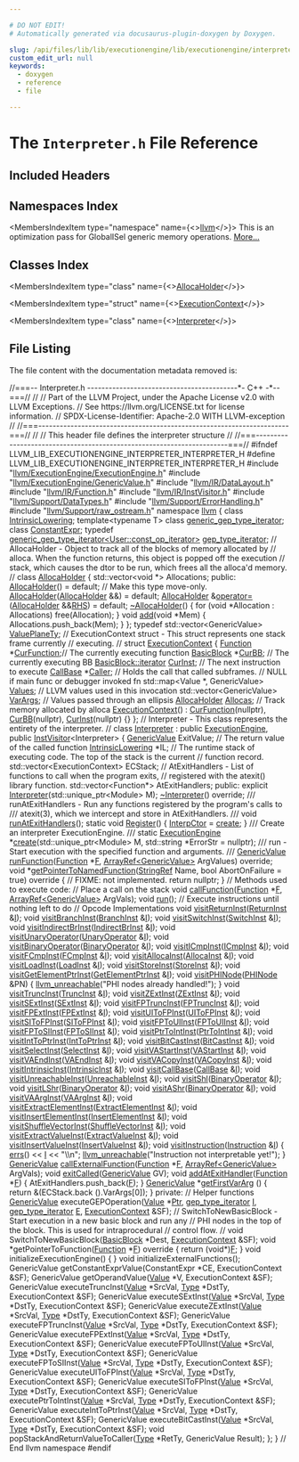 ```yaml
---

# DO NOT EDIT!
# Automatically generated via docusaurus-plugin-doxygen by Doxygen.

slug: /api/files/lib/lib/executionengine/lib/executionengine/interpreter/interpreter-h
custom_edit_url: null
keywords:
  - doxygen
  - reference
  - file

---
```





# The `Interpreter.h` File Reference

<DoxygenPage pluginConfig={pluginConfig}>



## Included Headers

<IncludesList>
<IncludesListItem
  filePath="llvm/ExecutionEngine/ExecutionEngine.h"
  permalink="/docs/api/files/include/include/llvm/include/llvm/executionengine/executionengine-h"
  isLocal="true" />
<IncludesListItem
  filePath="llvm/ExecutionEngine/GenericValue.h"
  permalink="/docs/api/files/include/include/llvm/include/llvm/executionengine/genericvalue-h"
  isLocal="true" />
<IncludesListItem
  filePath="llvm/IR/DataLayout.h"
  permalink="/docs/api/files/include/include/llvm/include/llvm/ir/datalayout-h"
  isLocal="true" />
<IncludesListItem
  filePath="llvm/IR/Function.h"
  permalink="/docs/api/files/include/include/llvm/include/llvm/ir/function-h"
  isLocal="true" />
<IncludesListItem
  filePath="llvm/IR/InstVisitor.h"
  permalink="/docs/api/files/include/include/llvm/include/llvm/ir/instvisitor-h"
  isLocal="true" />
<IncludesListItem
  filePath="llvm/Support/DataTypes.h"
  permalink="/docs/api/files/include/include/llvm/include/llvm/support/datatypes-h"
  isLocal="true" />
<IncludesListItem
  filePath="llvm/Support/ErrorHandling.h"
  permalink="/docs/api/files/include/include/llvm/include/llvm/support/errorhandling-h"
  isLocal="true" />
<IncludesListItem
  filePath="llvm/Support/raw_ostream.h"
  permalink="/docs/api/files/include/include/llvm/include/llvm/support/raw-ostream-h"
  isLocal="true" />
</IncludesList>

## Namespaces Index

<MembersIndex>

<MembersIndexItem
  type="namespace"
  name={<><a href="/docs/api/namespaces/llvm">llvm</a></>}>
This is an optimization pass for GlobalISel generic memory operations. <a href="/docs/api/namespaces/llvm/#details">More...</a>
</MembersIndexItem>

</MembersIndex>

## Classes Index

<MembersIndex>

<MembersIndexItem
  type="class"
  name={<><a href="/docs/api/classes/llvm/allocaholder">AllocaHolder</a></>}>
</MembersIndexItem>

<MembersIndexItem
  type="struct"
  name={<><a href="/docs/api/structs/llvm/executioncontext">ExecutionContext</a></>}>
</MembersIndexItem>

<MembersIndexItem
  type="class"
  name={<><a href="/docs/api/classes/llvm/interpreter">Interpreter</a></>}>
</MembersIndexItem>

</MembersIndex>


## File Listing

The file content with the documentation metadata removed is:

<ProgramListing>

<Link id="l00001" /><CodeLine lineNumber="1"><Highlight kind="comment">//===-- Interpreter.h ------------------------------------------&#42;- C++ -&#42;--===//</Highlight><Highlight kind="normal"></Highlight></CodeLine>
<Link id="l00002" /><CodeLine lineNumber="2"><Highlight kind="normal"></Highlight><Highlight kind="comment">//</Highlight><Highlight kind="normal"></Highlight></CodeLine>
<Link id="l00003" /><CodeLine lineNumber="3"><Highlight kind="normal"></Highlight><Highlight kind="comment">// Part of the LLVM Project, under the Apache License v2.0 with LLVM Exceptions.</Highlight><Highlight kind="normal"></Highlight></CodeLine>
<Link id="l00004" /><CodeLine lineNumber="4"><Highlight kind="normal"></Highlight><Highlight kind="comment">// See https://llvm.org/LICENSE.txt for license information.</Highlight><Highlight kind="normal"></Highlight></CodeLine>
<Link id="l00005" /><CodeLine lineNumber="5"><Highlight kind="normal"></Highlight><Highlight kind="comment">// SPDX-License-Identifier: Apache-2.0 WITH LLVM-exception</Highlight><Highlight kind="normal"></Highlight></CodeLine>
<Link id="l00006" /><CodeLine lineNumber="6"><Highlight kind="normal"></Highlight><Highlight kind="comment">//</Highlight><Highlight kind="normal"></Highlight></CodeLine>
<Link id="l00007" /><CodeLine lineNumber="7"><Highlight kind="normal"></Highlight><Highlight kind="comment">//===----------------------------------------------------------------------===//</Highlight><Highlight kind="normal"></Highlight></CodeLine>
<Link id="l00008" /><CodeLine lineNumber="8"><Highlight kind="normal"></Highlight><Highlight kind="comment">//</Highlight><Highlight kind="normal"></Highlight></CodeLine>
<Link id="l00009" /><CodeLine lineNumber="9"><Highlight kind="normal"></Highlight><Highlight kind="comment">// This header file defines the interpreter structure</Highlight><Highlight kind="normal"></Highlight></CodeLine>
<Link id="l00010" /><CodeLine lineNumber="10"><Highlight kind="normal"></Highlight><Highlight kind="comment">//</Highlight><Highlight kind="normal"></Highlight></CodeLine>
<Link id="l00011" /><CodeLine lineNumber="11"><Highlight kind="normal"></Highlight><Highlight kind="comment">//===----------------------------------------------------------------------===//</Highlight><Highlight kind="normal"></Highlight></CodeLine>
<Link id="l00012" /><CodeLine lineNumber="12"><Highlight kind="normal"></Highlight></CodeLine>
<Link id="l00013" /><CodeLine lineNumber="13"><Highlight kind="normal"></Highlight><Highlight kind="preprocessor">#ifndef LLVM&#95;LIB&#95;EXECUTIONENGINE&#95;INTERPRETER&#95;INTERPRETER&#95;H</Highlight><Highlight kind="normal"></Highlight></CodeLine>
<Link id="l00014" /><CodeLine lineNumber="14"><Highlight kind="normal"></Highlight><Highlight kind="preprocessor">#define LLVM&#95;LIB&#95;EXECUTIONENGINE&#95;INTERPRETER&#95;INTERPRETER&#95;H</Highlight><Highlight kind="normal"></Highlight></CodeLine>
<Link id="l00015" /><CodeLine lineNumber="15"><Highlight kind="normal"></Highlight></CodeLine>
<Link id="l00016" /><CodeLine lineNumber="16"><Highlight kind="normal"></Highlight><Highlight kind="preprocessor">#include &quot;<a href="/docs/api/files/include/include/llvm/include/llvm/executionengine/executionengine-h">llvm/ExecutionEngine/ExecutionEngine.h</a>&quot;</Highlight><Highlight kind="normal"></Highlight></CodeLine>
<Link id="l00017" /><CodeLine lineNumber="17"><Highlight kind="normal"></Highlight><Highlight kind="preprocessor">#include &quot;<a href="/docs/api/files/include/include/llvm/include/llvm/executionengine/genericvalue-h">llvm/ExecutionEngine/GenericValue.h</a>&quot;</Highlight><Highlight kind="normal"></Highlight></CodeLine>
<Link id="l00018" /><CodeLine lineNumber="18"><Highlight kind="normal"></Highlight><Highlight kind="preprocessor">#include &quot;<a href="/docs/api/files/include/include/llvm/include/llvm/ir/datalayout-h">llvm/IR/DataLayout.h</a>&quot;</Highlight><Highlight kind="normal"></Highlight></CodeLine>
<Link id="l00019" /><CodeLine lineNumber="19"><Highlight kind="normal"></Highlight><Highlight kind="preprocessor">#include &quot;<a href="/docs/api/files/include/include/llvm/include/llvm/ir/function-h">llvm/IR/Function.h</a>&quot;</Highlight><Highlight kind="normal"></Highlight></CodeLine>
<Link id="l00020" /><CodeLine lineNumber="20"><Highlight kind="normal"></Highlight><Highlight kind="preprocessor">#include &quot;<a href="/docs/api/files/include/include/llvm/include/llvm/ir/instvisitor-h">llvm/IR/InstVisitor.h</a>&quot;</Highlight><Highlight kind="normal"></Highlight></CodeLine>
<Link id="l00021" /><CodeLine lineNumber="21"><Highlight kind="normal"></Highlight><Highlight kind="preprocessor">#include &quot;<a href="/docs/api/files/include/include/llvm/include/llvm/support/datatypes-h">llvm/Support/DataTypes.h</a>&quot;</Highlight><Highlight kind="normal"></Highlight></CodeLine>
<Link id="l00022" /><CodeLine lineNumber="22"><Highlight kind="normal"></Highlight><Highlight kind="preprocessor">#include &quot;<a href="/docs/api/files/include/include/llvm/include/llvm/support/errorhandling-h">llvm/Support/ErrorHandling.h</a>&quot;</Highlight><Highlight kind="normal"></Highlight></CodeLine>
<Link id="l00023" /><CodeLine lineNumber="23"><Highlight kind="normal"></Highlight><Highlight kind="preprocessor">#include &quot;<a href="/docs/api/files/include/include/llvm/include/llvm/support/raw-ostream-h">llvm/Support/raw&#95;ostream.h</a>&quot;</Highlight><Highlight kind="normal"></Highlight></CodeLine>
<Link id="l00024" /><CodeLine lineNumber="24"><Highlight kind="normal"></Highlight><Highlight kind="keyword">namespace </Highlight><Highlight kind="normal"><a href="/docs/api/namespaces/llvm">llvm</a> &#123;</Highlight></CodeLine>
<Link id="l00025" /><CodeLine lineNumber="25"><Highlight kind="normal"></Highlight></CodeLine>
<Link id="l00026" /><CodeLine lineNumber="26"><Highlight kind="normal"></Highlight><Highlight kind="keyword">class </Highlight><Highlight kind="normal"><a href="/docs/api/classes/llvm/intrinsiclowering">IntrinsicLowering</a>;</Highlight></CodeLine>
<Link id="l00027" /><CodeLine lineNumber="27"><Highlight kind="normal"></Highlight><Highlight kind="keyword">template</Highlight><Highlight kind="normal">&lt;</Highlight><Highlight kind="keyword">typename</Highlight><Highlight kind="normal"> T&gt; </Highlight><Highlight kind="keyword">class </Highlight><Highlight kind="normal"><a href="/docs/api/classes/llvm/generic-gep-type-iterator">generic&#95;gep&#95;type&#95;iterator</a>;</Highlight></CodeLine>
<Link id="l00028" /><CodeLine lineNumber="28"><Highlight kind="normal"></Highlight><Highlight kind="keyword">class </Highlight><Highlight kind="normal"><a href="/docs/api/classes/llvm/constantexpr">ConstantExpr</a>;</Highlight></CodeLine>
<Link id="l00029" /><CodeLine lineNumber="29"><Highlight kind="normal"></Highlight><Highlight kind="keyword">typedef</Highlight><Highlight kind="normal"> <a href="/docs/api/classes/llvm/generic-gep-type-iterator">generic&#95;gep&#95;type&#95;iterator&lt;User::const&#95;op&#95;iterator&gt;</a> <a href="/docs/api/namespaces/llvm/#a81c0916829c13ba5279ca0e5480aef0c">gep&#95;type&#95;iterator</a>;</Highlight></CodeLine>
<Link id="l00030" /><CodeLine lineNumber="30"><Highlight kind="normal"></Highlight></CodeLine>
<Link id="l00031" /><CodeLine lineNumber="31"><Highlight kind="normal"></Highlight></CodeLine>
<Link id="l00032" /><CodeLine lineNumber="32"><Highlight kind="normal"></Highlight><Highlight kind="comment">// AllocaHolder - Object to track all of the blocks of memory allocated by</Highlight><Highlight kind="normal"></Highlight></CodeLine>
<Link id="l00033" /><CodeLine lineNumber="33"><Highlight kind="normal"></Highlight><Highlight kind="comment">// alloca.  When the function returns, this object is popped off the execution</Highlight><Highlight kind="normal"></Highlight></CodeLine>
<Link id="l00034" /><CodeLine lineNumber="34"><Highlight kind="normal"></Highlight><Highlight kind="comment">// stack, which causes the dtor to be run, which frees all the alloca&#39;d memory.</Highlight><Highlight kind="normal"></Highlight></CodeLine>
<Link id="l00035" /><CodeLine lineNumber="35"><Highlight kind="normal"></Highlight><Highlight kind="comment">//</Highlight><Highlight kind="normal"></Highlight></CodeLine>
<Link id="l00036" /><CodeLine lineNumber="36" lineLink="/docs/api/classes/llvm/allocaholder"><Highlight kind="normal"></Highlight><Highlight kind="keyword">class </Highlight><Highlight kind="normal"><a href="/docs/api/classes/llvm/allocaholder/#a20fb552322e19aa0d00995b70beb0391">AllocaHolder</a> &#123;</Highlight></CodeLine>
<Link id="l00037" /><CodeLine lineNumber="37"><Highlight kind="normal">  std::vector&lt;void &#42;&gt; Allocations;</Highlight></CodeLine>
<Link id="l00038" /><CodeLine lineNumber="38"><Highlight kind="normal"></Highlight></CodeLine>
<Link id="l00039" /><CodeLine lineNumber="39"><Highlight kind="normal"></Highlight><Highlight kind="keyword">public</Highlight><Highlight kind="normal">:</Highlight></CodeLine>
<Link id="l00040" /><CodeLine lineNumber="40" lineLink="/docs/api/classes/llvm/allocaholder/#a20fb552322e19aa0d00995b70beb0391"><Highlight kind="normal">  <a href="/docs/api/classes/llvm/allocaholder/#a20fb552322e19aa0d00995b70beb0391">AllocaHolder</a>() = </Highlight><Highlight kind="keywordflow">default</Highlight><Highlight kind="normal">;</Highlight></CodeLine>
<Link id="l00041" /><CodeLine lineNumber="41"><Highlight kind="normal"></Highlight></CodeLine>
<Link id="l00042" /><CodeLine lineNumber="42"><Highlight kind="normal">  </Highlight><Highlight kind="comment">// Make this type move-only.</Highlight><Highlight kind="normal"></Highlight></CodeLine>
<Link id="l00043" /><CodeLine lineNumber="43" lineLink="/docs/api/classes/llvm/allocaholder/#aa1cf9274504275267fd5795c7310d879"><Highlight kind="normal">  <a href="/docs/api/classes/llvm/allocaholder/#aa1cf9274504275267fd5795c7310d879">AllocaHolder</a>(<a href="/docs/api/classes/llvm/allocaholder/#a20fb552322e19aa0d00995b70beb0391">AllocaHolder</a> &amp;&amp;) = </Highlight><Highlight kind="keywordflow">default</Highlight><Highlight kind="normal">;</Highlight></CodeLine>
<Link id="l00044" /><CodeLine lineNumber="44" lineLink="/docs/api/classes/llvm/allocaholder/#a473fcdb3bd08493c0fb7f90983b4ce1f"><Highlight kind="normal">  <a href="/docs/api/classes/llvm/allocaholder/#a20fb552322e19aa0d00995b70beb0391">AllocaHolder</a> &amp;<a href="/docs/api/classes/llvm/allocaholder/#a473fcdb3bd08493c0fb7f90983b4ce1f">operator=</a>(<a href="/docs/api/classes/llvm/allocaholder/#a20fb552322e19aa0d00995b70beb0391">AllocaHolder</a> &amp;&amp;<a href="/docs/api/files/lib/lib/target/lib/target/x86/x86partialreduction-cpp/#a87b8bfbbe9d8f7146d7f20a5fb42efd0">RHS</a>) = </Highlight><Highlight kind="keywordflow">default</Highlight><Highlight kind="normal">;</Highlight></CodeLine>
<Link id="l00045" /><CodeLine lineNumber="45"><Highlight kind="normal"></Highlight></CodeLine>
<Link id="l00046" /><CodeLine lineNumber="46" lineLink="/docs/api/classes/llvm/allocaholder/#a0f88008407c75649c7981baddc25eff3"><Highlight kind="normal">  <a href="/docs/api/classes/llvm/allocaholder/#a0f88008407c75649c7981baddc25eff3">~AllocaHolder</a>() &#123;</Highlight></CodeLine>
<Link id="l00047" /><CodeLine lineNumber="47"><Highlight kind="normal">    </Highlight><Highlight kind="keywordflow">for</Highlight><Highlight kind="normal"> (</Highlight><Highlight kind="keywordtype">void</Highlight><Highlight kind="normal"> &#42;Allocation : Allocations)</Highlight></CodeLine>
<Link id="l00048" /><CodeLine lineNumber="48"><Highlight kind="normal">      free(Allocation);</Highlight></CodeLine>
<Link id="l00049" /><CodeLine lineNumber="49"><Highlight kind="normal">  &#125;</Highlight></CodeLine>
<Link id="l00050" /><CodeLine lineNumber="50"><Highlight kind="normal"></Highlight></CodeLine>
<Link id="l00051" /><CodeLine lineNumber="51" lineLink="/docs/api/classes/llvm/allocaholder/#a5a72afc11392b6675bd08d0e87a734e4"><Highlight kind="normal">  </Highlight><Highlight kind="keywordtype">void</Highlight><Highlight kind="normal"> <a href="/docs/api/classes/llvm/allocaholder/#a5a72afc11392b6675bd08d0e87a734e4">add</a>(</Highlight><Highlight kind="keywordtype">void</Highlight><Highlight kind="normal"> &#42;Mem) &#123; Allocations.push&#95;back(Mem); &#125;</Highlight></CodeLine>
<Link id="l00052" /><CodeLine lineNumber="52"><Highlight kind="normal">&#125;;</Highlight></CodeLine>
<Link id="l00053" /><CodeLine lineNumber="53"><Highlight kind="normal"></Highlight></CodeLine>
<Link id="l00054" /><CodeLine lineNumber="54" lineLink="/docs/api/namespaces/llvm/#a2225ae4fccc431555bd416e8b3567546"><Highlight kind="normal"></Highlight><Highlight kind="keyword">typedef</Highlight><Highlight kind="normal"> std::vector&lt;GenericValue&gt; <a href="/docs/api/namespaces/llvm/#a2225ae4fccc431555bd416e8b3567546">ValuePlaneTy</a>;</Highlight></CodeLine>
<Link id="l00055" /><CodeLine lineNumber="55"><Highlight kind="normal"></Highlight></CodeLine>
<Link id="l00056" /><CodeLine lineNumber="56"><Highlight kind="normal"></Highlight><Highlight kind="comment">// ExecutionContext struct - This struct represents one stack frame currently</Highlight><Highlight kind="normal"></Highlight></CodeLine>
<Link id="l00057" /><CodeLine lineNumber="57"><Highlight kind="normal"></Highlight><Highlight kind="comment">// executing.</Highlight><Highlight kind="normal"></Highlight></CodeLine>
<Link id="l00058" /><CodeLine lineNumber="58"><Highlight kind="normal"></Highlight><Highlight kind="comment">//</Highlight><Highlight kind="normal"></Highlight></CodeLine>
<Link id="l00059" /><CodeLine lineNumber="59" lineLink="/docs/api/structs/llvm/executioncontext"><Highlight kind="normal"></Highlight><Highlight kind="keyword">struct </Highlight><Highlight kind="normal"><a href="/docs/api/structs/llvm/executioncontext/#a4c4a10d2953279eee5e55f70d4e950f3">ExecutionContext</a> &#123;</Highlight></CodeLine>
<Link id="l00060" /><CodeLine lineNumber="60" lineLink="/docs/api/structs/llvm/executioncontext/#ab239c684fe957cb5de9b212866b4a5e1"><Highlight kind="normal">  <a href="/docs/api/classes/llvm/function">Function</a>             &#42;<a href="/docs/api/structs/llvm/executioncontext/#ab239c684fe957cb5de9b212866b4a5e1">CurFunction</a>;</Highlight><Highlight kind="comment">// The currently executing function</Highlight><Highlight kind="normal"></Highlight></CodeLine>
<Link id="l00061" /><CodeLine lineNumber="61" lineLink="/docs/api/structs/llvm/executioncontext/#ad73bc5948f16852e64c40cd342e5f889"><Highlight kind="normal">  <a href="/docs/api/classes/llvm/basicblock">BasicBlock</a>           &#42;<a href="/docs/api/structs/llvm/executioncontext/#ad73bc5948f16852e64c40cd342e5f889">CurBB</a>;      </Highlight><Highlight kind="comment">// The currently executing BB</Highlight><Highlight kind="normal"></Highlight></CodeLine>
<Link id="l00062" /><CodeLine lineNumber="62" lineLink="/docs/api/structs/llvm/executioncontext/#a82698df4906274f624ea4c6d161e8ad0"><Highlight kind="normal">  <a href="/docs/api/classes/llvm/basicblock/#a98c0a84a5dfa8bce341c829709f171e5">BasicBlock::iterator</a>  <a href="/docs/api/structs/llvm/executioncontext/#a82698df4906274f624ea4c6d161e8ad0">CurInst</a>;    </Highlight><Highlight kind="comment">// The next instruction to execute</Highlight><Highlight kind="normal"></Highlight></CodeLine>
<Link id="l00063" /><CodeLine lineNumber="63" lineLink="/docs/api/structs/llvm/executioncontext/#a2f68bec9366af2e5141fd30521213e01"><Highlight kind="normal">  <a href="/docs/api/classes/llvm/callbase">CallBase</a>             &#42;<a href="/docs/api/structs/llvm/executioncontext/#a2f68bec9366af2e5141fd30521213e01">Caller</a>;     </Highlight><Highlight kind="comment">// Holds the call that called subframes.</Highlight><Highlight kind="normal"></Highlight></CodeLine>
<Link id="l00064" /><CodeLine lineNumber="64"><Highlight kind="normal">                                    </Highlight><Highlight kind="comment">// NULL if main func or debugger invoked fn</Highlight><Highlight kind="normal"></Highlight></CodeLine>
<Link id="l00065" /><CodeLine lineNumber="65" lineLink="/docs/api/structs/llvm/executioncontext/#a9411db0e07c27e8c6107b7efe24cafba"><Highlight kind="normal">  std::map&lt;Value &#42;, GenericValue&gt; <a href="/docs/api/structs/llvm/executioncontext/#a9411db0e07c27e8c6107b7efe24cafba">Values</a>; </Highlight><Highlight kind="comment">// LLVM values used in this invocation</Highlight><Highlight kind="normal"></Highlight></CodeLine>
<Link id="l00066" /><CodeLine lineNumber="66" lineLink="/docs/api/structs/llvm/executioncontext/#a94db05d568d855979a89805b91b1ebb5"><Highlight kind="normal">  std::vector&lt;GenericValue&gt;  <a href="/docs/api/structs/llvm/executioncontext/#a94db05d568d855979a89805b91b1ebb5">VarArgs</a>; </Highlight><Highlight kind="comment">// Values passed through an ellipsis</Highlight><Highlight kind="normal"></Highlight></CodeLine>
<Link id="l00067" /><CodeLine lineNumber="67" lineLink="/docs/api/structs/llvm/executioncontext/#a52742f05d00eb2b17e0a36bfe1557e64"><Highlight kind="normal">  <a href="/docs/api/classes/llvm/allocaholder">AllocaHolder</a> <a href="/docs/api/structs/llvm/executioncontext/#a52742f05d00eb2b17e0a36bfe1557e64">Allocas</a>;            </Highlight><Highlight kind="comment">// Track memory allocated by alloca</Highlight><Highlight kind="normal"></Highlight></CodeLine>
<Link id="l00068" /><CodeLine lineNumber="68"><Highlight kind="normal"></Highlight></CodeLine>
<Link id="l00069" /><CodeLine lineNumber="69" lineLink="/docs/api/structs/llvm/executioncontext/#a4c4a10d2953279eee5e55f70d4e950f3"><Highlight kind="normal">  <a href="/docs/api/structs/llvm/executioncontext/#a4c4a10d2953279eee5e55f70d4e950f3">ExecutionContext</a>() : <a href="/docs/api/structs/llvm/executioncontext/#ab239c684fe957cb5de9b212866b4a5e1">CurFunction</a>(nullptr), <a href="/docs/api/structs/llvm/executioncontext/#ad73bc5948f16852e64c40cd342e5f889">CurBB</a>(nullptr), <a href="/docs/api/structs/llvm/executioncontext/#a82698df4906274f624ea4c6d161e8ad0">CurInst</a>(nullptr) &#123;&#125;</Highlight></CodeLine>
<Link id="l00070" /><CodeLine lineNumber="70"><Highlight kind="normal">&#125;;</Highlight></CodeLine>
<Link id="l00071" /><CodeLine lineNumber="71"><Highlight kind="normal"></Highlight></CodeLine>
<Link id="l00072" /><CodeLine lineNumber="72"><Highlight kind="normal"></Highlight><Highlight kind="comment">// Interpreter - This class represents the entirety of the interpreter.</Highlight><Highlight kind="normal"></Highlight></CodeLine>
<Link id="l00073" /><CodeLine lineNumber="73"><Highlight kind="normal"></Highlight><Highlight kind="comment">//</Highlight><Highlight kind="normal"></Highlight></CodeLine>
<Link id="l00074" /><CodeLine lineNumber="74" lineLink="/docs/api/classes/llvm/interpreter"><Highlight kind="normal"></Highlight><Highlight kind="keyword">class </Highlight><Highlight kind="normal"><a href="/docs/api/classes/llvm/interpreter/#a742cab06ece0dfaa5fb512243e616bcc">Interpreter</a> : </Highlight><Highlight kind="keyword">public</Highlight><Highlight kind="normal"> <a href="/docs/api/classes/llvm/executionengine/#a92eef8691cfbe4446ee15d34258c3185">ExecutionEngine</a>, </Highlight><Highlight kind="keyword">public</Highlight><Highlight kind="normal"> <a href="/docs/api/classes/llvm/instvisitor">InstVisitor</a>&lt;Interpreter&gt; &#123;</Highlight></CodeLine>
<Link id="l00075" /><CodeLine lineNumber="75"><Highlight kind="normal">  <a href="/docs/api/structs/llvm/genericvalue">GenericValue</a> ExitValue;          </Highlight><Highlight kind="comment">// The return value of the called function</Highlight><Highlight kind="normal"></Highlight></CodeLine>
<Link id="l00076" /><CodeLine lineNumber="76"><Highlight kind="normal">  <a href="/docs/api/classes/llvm/intrinsiclowering">IntrinsicLowering</a> &#42;IL;</Highlight></CodeLine>
<Link id="l00077" /><CodeLine lineNumber="77"><Highlight kind="normal"></Highlight></CodeLine>
<Link id="l00078" /><CodeLine lineNumber="78"><Highlight kind="normal">  </Highlight><Highlight kind="comment">// The runtime stack of executing code.  The top of the stack is the current</Highlight><Highlight kind="normal"></Highlight></CodeLine>
<Link id="l00079" /><CodeLine lineNumber="79"><Highlight kind="normal">  </Highlight><Highlight kind="comment">// function record.</Highlight><Highlight kind="normal"></Highlight></CodeLine>
<Link id="l00080" /><CodeLine lineNumber="80"><Highlight kind="normal">  std::vector&lt;ExecutionContext&gt; ECStack;</Highlight></CodeLine>
<Link id="l00081" /><CodeLine lineNumber="81"><Highlight kind="normal"></Highlight></CodeLine>
<Link id="l00082" /><CodeLine lineNumber="82"><Highlight kind="normal">  </Highlight><Highlight kind="comment">// AtExitHandlers - List of functions to call when the program exits,</Highlight><Highlight kind="normal"></Highlight></CodeLine>
<Link id="l00083" /><CodeLine lineNumber="83"><Highlight kind="normal">  </Highlight><Highlight kind="comment">// registered with the atexit() library function.</Highlight><Highlight kind="normal"></Highlight></CodeLine>
<Link id="l00084" /><CodeLine lineNumber="84"><Highlight kind="normal">  std::vector&lt;Function&#42;&gt; AtExitHandlers;</Highlight></CodeLine>
<Link id="l00085" /><CodeLine lineNumber="85"><Highlight kind="normal"></Highlight></CodeLine>
<Link id="l00086" /><CodeLine lineNumber="86"><Highlight kind="normal"></Highlight><Highlight kind="keyword">public</Highlight><Highlight kind="normal">:</Highlight></CodeLine>
<Link id="l00087" /><CodeLine lineNumber="87"><Highlight kind="normal">  </Highlight><Highlight kind="keyword">explicit</Highlight><Highlight kind="normal"> <a href="/docs/api/classes/llvm/interpreter/#a742cab06ece0dfaa5fb512243e616bcc">Interpreter</a>(std::unique&#95;ptr&lt;Module&gt; M);</Highlight></CodeLine>
<Link id="l00088" /><CodeLine lineNumber="88"><Highlight kind="normal">  <a href="/docs/api/classes/llvm/interpreter/#a176fa92633c4d8b9a610471772448583">~Interpreter</a>() </Highlight><Highlight kind="keyword">override</Highlight><Highlight kind="normal">;</Highlight></CodeLine>
<Link id="l00089" /><CodeLine lineNumber="89"><Highlight kind="normal"></Highlight><Highlight kind="comment"></Highlight></CodeLine>
<Link id="l00090" /><CodeLine lineNumber="90"><Highlight kind="comment">  /// runAtExitHandlers - Run any functions registered by the program&#39;s calls to</Highlight></CodeLine>
<Link id="l00091" /><CodeLine lineNumber="91"><Highlight kind="comment">  /// atexit(3), which we intercept and store in AtExitHandlers.</Highlight></CodeLine>
<Link id="l00092" /><CodeLine lineNumber="92"><Highlight kind="comment">  ///</Highlight><Highlight kind="normal"></Highlight></CodeLine>
<Link id="l00093" /><CodeLine lineNumber="93"><Highlight kind="normal">  </Highlight><Highlight kind="keywordtype">void</Highlight><Highlight kind="normal"> <a href="/docs/api/classes/llvm/interpreter/#a508808d7cffb7f4416ddfdc8eb76dd36">runAtExitHandlers</a>();</Highlight></CodeLine>
<Link id="l00094" /><CodeLine lineNumber="94"><Highlight kind="normal"></Highlight></CodeLine>
<Link id="l00095" /><CodeLine lineNumber="95" lineLink="/docs/api/classes/llvm/interpreter/#a152334c0d8a032d91d4c90b5197cb902"><Highlight kind="normal">  </Highlight><Highlight kind="keyword">static</Highlight><Highlight kind="normal"> </Highlight><Highlight kind="keywordtype">void</Highlight><Highlight kind="normal"> <a href="/docs/api/classes/llvm/interpreter/#a152334c0d8a032d91d4c90b5197cb902">Register</a>() &#123;</Highlight></CodeLine>
<Link id="l00096" /><CodeLine lineNumber="96"><Highlight kind="normal">    <a href="/docs/api/classes/llvm/executionengine/#a6947cede6cdd00042e82b3597606a515">InterpCtor</a> = <a href="/docs/api/classes/llvm/interpreter/#aec4c8f10c02e58107d0372b5de57b819">create</a>;</Highlight></CodeLine>
<Link id="l00097" /><CodeLine lineNumber="97"><Highlight kind="normal">  &#125;</Highlight></CodeLine>
<Link id="l00098" /><CodeLine lineNumber="98"><Highlight kind="normal"></Highlight><Highlight kind="comment"></Highlight></CodeLine>
<Link id="l00099" /><CodeLine lineNumber="99"><Highlight kind="comment">  /// Create an interpreter ExecutionEngine.</Highlight></CodeLine>
<Link id="l00100" /><CodeLine lineNumber="100"><Highlight kind="comment">  ///</Highlight><Highlight kind="normal"></Highlight></CodeLine>
<Link id="l00101" /><CodeLine lineNumber="101"><Highlight kind="normal">  </Highlight><Highlight kind="keyword">static</Highlight><Highlight kind="normal"> <a href="/docs/api/classes/llvm/executionengine">ExecutionEngine</a> &#42;<a href="/docs/api/classes/llvm/interpreter/#aec4c8f10c02e58107d0372b5de57b819">create</a>(std::unique&#95;ptr&lt;Module&gt; M,</Highlight></CodeLine>
<Link id="l00102" /><CodeLine lineNumber="102"><Highlight kind="normal">                                 std::string &#42;ErrorStr = </Highlight><Highlight kind="keyword">nullptr</Highlight><Highlight kind="normal">);</Highlight></CodeLine>
<Link id="l00103" /><CodeLine lineNumber="103"><Highlight kind="normal"></Highlight><Highlight kind="comment"></Highlight></CodeLine>
<Link id="l00104" /><CodeLine lineNumber="104"><Highlight kind="comment">  /// run - Start execution with the specified function and arguments.</Highlight></CodeLine>
<Link id="l00105" /><CodeLine lineNumber="105"><Highlight kind="comment">  ///</Highlight><Highlight kind="normal"></Highlight></CodeLine>
<Link id="l00106" /><CodeLine lineNumber="106"><Highlight kind="normal">  <a href="/docs/api/structs/llvm/genericvalue">GenericValue</a> <a href="/docs/api/classes/llvm/interpreter/#a92bee9b9d1c7a9396f6d32bae5f7a563">runFunction</a>(<a href="/docs/api/classes/llvm/function">Function</a> &#42;<a href="/docs/api/files/lib/lib/support/md5-cpp/#a96d73bbd7af15cb1fc38c3f4a3bd82e9">F</a>,</Highlight></CodeLine>
<Link id="l00107" /><CodeLine lineNumber="107"><Highlight kind="normal">                           <a href="/docs/api/classes/llvm/arrayref">ArrayRef&lt;GenericValue&gt;</a> ArgValues) </Highlight><Highlight kind="keyword">override</Highlight><Highlight kind="normal">;</Highlight></CodeLine>
<Link id="l00108" /><CodeLine lineNumber="108"><Highlight kind="normal"></Highlight></CodeLine>
<Link id="l00109" /><CodeLine lineNumber="109" lineLink="/docs/api/classes/llvm/interpreter/#a597b2f195f12edb6302f7c34fdeca405"><Highlight kind="normal">  </Highlight><Highlight kind="keywordtype">void</Highlight><Highlight kind="normal"> &#42;<a href="/docs/api/classes/llvm/interpreter/#a597b2f195f12edb6302f7c34fdeca405">getPointerToNamedFunction</a>(<a href="/docs/api/classes/llvm/stringref">StringRef</a> Name,</Highlight></CodeLine>
<Link id="l00110" /><CodeLine lineNumber="110"><Highlight kind="normal">                                  </Highlight><Highlight kind="keywordtype">bool</Highlight><Highlight kind="normal"> AbortOnFailure = </Highlight><Highlight kind="keyword">true</Highlight><Highlight kind="normal">)</Highlight><Highlight kind="keyword"> override </Highlight><Highlight kind="normal">&#123;</Highlight></CodeLine>
<Link id="l00111" /><CodeLine lineNumber="111"><Highlight kind="normal">    </Highlight><Highlight kind="comment">// FIXME: not implemented.</Highlight><Highlight kind="normal"></Highlight></CodeLine>
<Link id="l00112" /><CodeLine lineNumber="112"><Highlight kind="normal">    </Highlight><Highlight kind="keywordflow">return</Highlight><Highlight kind="normal"> </Highlight><Highlight kind="keyword">nullptr</Highlight><Highlight kind="normal">;</Highlight></CodeLine>
<Link id="l00113" /><CodeLine lineNumber="113"><Highlight kind="normal">  &#125;</Highlight></CodeLine>
<Link id="l00114" /><CodeLine lineNumber="114"><Highlight kind="normal"></Highlight></CodeLine>
<Link id="l00115" /><CodeLine lineNumber="115"><Highlight kind="normal">  </Highlight><Highlight kind="comment">// Methods used to execute code:</Highlight><Highlight kind="normal"></Highlight></CodeLine>
<Link id="l00116" /><CodeLine lineNumber="116"><Highlight kind="normal">  </Highlight><Highlight kind="comment">// Place a call on the stack</Highlight><Highlight kind="normal"></Highlight></CodeLine>
<Link id="l00117" /><CodeLine lineNumber="117"><Highlight kind="normal">  </Highlight><Highlight kind="keywordtype">void</Highlight><Highlight kind="normal"> <a href="/docs/api/classes/llvm/interpreter/#a7e36a63781989accf846f2e78f510d33">callFunction</a>(<a href="/docs/api/classes/llvm/function">Function</a> &#42;<a href="/docs/api/files/lib/lib/support/md5-cpp/#a96d73bbd7af15cb1fc38c3f4a3bd82e9">F</a>, <a href="/docs/api/classes/llvm/arrayref">ArrayRef&lt;GenericValue&gt;</a> ArgVals);</Highlight></CodeLine>
<Link id="l00118" /><CodeLine lineNumber="118"><Highlight kind="normal">  </Highlight><Highlight kind="keywordtype">void</Highlight><Highlight kind="normal"> <a href="/docs/api/classes/llvm/interpreter/#a4b9367cdd0a810a103f13bb649cf697f">run</a>();                </Highlight><Highlight kind="comment">// Execute instructions until nothing left to do</Highlight><Highlight kind="normal"></Highlight></CodeLine>
<Link id="l00119" /><CodeLine lineNumber="119"><Highlight kind="normal"></Highlight></CodeLine>
<Link id="l00120" /><CodeLine lineNumber="120"><Highlight kind="normal">  </Highlight><Highlight kind="comment">// Opcode Implementations</Highlight><Highlight kind="normal"></Highlight></CodeLine>
<Link id="l00121" /><CodeLine lineNumber="121"><Highlight kind="normal">  </Highlight><Highlight kind="keywordtype">void</Highlight><Highlight kind="normal"> <a href="/docs/api/classes/llvm/interpreter/#a2c91ee4a2eb25c80ee8795a57afddf5e">visitReturnInst</a>(<a href="/docs/api/classes/llvm/returninst">ReturnInst</a> &amp;<a href="/docs/api/files/lib/lib/support/md5-cpp/#ac0eafdc9ee161b71e7af98af736952fd">I</a>);</Highlight></CodeLine>
<Link id="l00122" /><CodeLine lineNumber="122"><Highlight kind="normal">  </Highlight><Highlight kind="keywordtype">void</Highlight><Highlight kind="normal"> <a href="/docs/api/classes/llvm/interpreter/#a51022186d1e4b04b893bc5d76c5da587">visitBranchInst</a>(<a href="/docs/api/classes/llvm/branchinst">BranchInst</a> &amp;<a href="/docs/api/files/lib/lib/support/md5-cpp/#ac0eafdc9ee161b71e7af98af736952fd">I</a>);</Highlight></CodeLine>
<Link id="l00123" /><CodeLine lineNumber="123"><Highlight kind="normal">  </Highlight><Highlight kind="keywordtype">void</Highlight><Highlight kind="normal"> <a href="/docs/api/classes/llvm/interpreter/#a562abb53521e5d5930bb086374da2628">visitSwitchInst</a>(<a href="/docs/api/classes/llvm/switchinst">SwitchInst</a> &amp;<a href="/docs/api/files/lib/lib/support/md5-cpp/#ac0eafdc9ee161b71e7af98af736952fd">I</a>);</Highlight></CodeLine>
<Link id="l00124" /><CodeLine lineNumber="124"><Highlight kind="normal">  </Highlight><Highlight kind="keywordtype">void</Highlight><Highlight kind="normal"> <a href="/docs/api/classes/llvm/interpreter/#a3ff48dd8f0dc888cae0759083a0759f0">visitIndirectBrInst</a>(<a href="/docs/api/classes/llvm/indirectbrinst">IndirectBrInst</a> &amp;<a href="/docs/api/files/lib/lib/support/md5-cpp/#ac0eafdc9ee161b71e7af98af736952fd">I</a>);</Highlight></CodeLine>
<Link id="l00125" /><CodeLine lineNumber="125"><Highlight kind="normal"></Highlight></CodeLine>
<Link id="l00126" /><CodeLine lineNumber="126"><Highlight kind="normal">  </Highlight><Highlight kind="keywordtype">void</Highlight><Highlight kind="normal"> <a href="/docs/api/classes/llvm/interpreter/#a8b2b94ef14cca14e32542e221b3303f5">visitUnaryOperator</a>(<a href="/docs/api/classes/llvm/unaryoperator">UnaryOperator</a> &amp;<a href="/docs/api/files/lib/lib/support/md5-cpp/#ac0eafdc9ee161b71e7af98af736952fd">I</a>);</Highlight></CodeLine>
<Link id="l00127" /><CodeLine lineNumber="127"><Highlight kind="normal">  </Highlight><Highlight kind="keywordtype">void</Highlight><Highlight kind="normal"> <a href="/docs/api/classes/llvm/interpreter/#ad931a9b6a516452142c12592afe8968d">visitBinaryOperator</a>(<a href="/docs/api/classes/llvm/binaryoperator">BinaryOperator</a> &amp;<a href="/docs/api/files/lib/lib/support/md5-cpp/#ac0eafdc9ee161b71e7af98af736952fd">I</a>);</Highlight></CodeLine>
<Link id="l00128" /><CodeLine lineNumber="128"><Highlight kind="normal">  </Highlight><Highlight kind="keywordtype">void</Highlight><Highlight kind="normal"> <a href="/docs/api/classes/llvm/interpreter/#a382f8209946dc96b1cb2a30589c06f1c">visitICmpInst</a>(<a href="/docs/api/classes/llvm/icmpinst">ICmpInst</a> &amp;<a href="/docs/api/files/lib/lib/support/md5-cpp/#ac0eafdc9ee161b71e7af98af736952fd">I</a>);</Highlight></CodeLine>
<Link id="l00129" /><CodeLine lineNumber="129"><Highlight kind="normal">  </Highlight><Highlight kind="keywordtype">void</Highlight><Highlight kind="normal"> <a href="/docs/api/classes/llvm/interpreter/#a06c639b057f4b02e4ea274c3e059c95f">visitFCmpInst</a>(<a href="/docs/api/classes/llvm/fcmpinst">FCmpInst</a> &amp;<a href="/docs/api/files/lib/lib/support/md5-cpp/#ac0eafdc9ee161b71e7af98af736952fd">I</a>);</Highlight></CodeLine>
<Link id="l00130" /><CodeLine lineNumber="130"><Highlight kind="normal">  </Highlight><Highlight kind="keywordtype">void</Highlight><Highlight kind="normal"> <a href="/docs/api/classes/llvm/interpreter/#a1ce4069e58167789a23552d4cab66114">visitAllocaInst</a>(<a href="/docs/api/classes/llvm/allocainst">AllocaInst</a> &amp;<a href="/docs/api/files/lib/lib/support/md5-cpp/#ac0eafdc9ee161b71e7af98af736952fd">I</a>);</Highlight></CodeLine>
<Link id="l00131" /><CodeLine lineNumber="131"><Highlight kind="normal">  </Highlight><Highlight kind="keywordtype">void</Highlight><Highlight kind="normal"> <a href="/docs/api/classes/llvm/interpreter/#a7d9427c6aacb65d962854ea8bfe5c23b">visitLoadInst</a>(<a href="/docs/api/classes/llvm/loadinst">LoadInst</a> &amp;<a href="/docs/api/files/lib/lib/support/md5-cpp/#ac0eafdc9ee161b71e7af98af736952fd">I</a>);</Highlight></CodeLine>
<Link id="l00132" /><CodeLine lineNumber="132"><Highlight kind="normal">  </Highlight><Highlight kind="keywordtype">void</Highlight><Highlight kind="normal"> <a href="/docs/api/classes/llvm/interpreter/#a552ef98be3146773854e33c8548d202b">visitStoreInst</a>(<a href="/docs/api/classes/llvm/storeinst">StoreInst</a> &amp;<a href="/docs/api/files/lib/lib/support/md5-cpp/#ac0eafdc9ee161b71e7af98af736952fd">I</a>);</Highlight></CodeLine>
<Link id="l00133" /><CodeLine lineNumber="133"><Highlight kind="normal">  </Highlight><Highlight kind="keywordtype">void</Highlight><Highlight kind="normal"> <a href="/docs/api/classes/llvm/interpreter/#a7e0b0ae6ad80cac2ce881d61147d25ec">visitGetElementPtrInst</a>(<a href="/docs/api/classes/llvm/getelementptrinst">GetElementPtrInst</a> &amp;<a href="/docs/api/files/lib/lib/support/md5-cpp/#ac0eafdc9ee161b71e7af98af736952fd">I</a>);</Highlight></CodeLine>
<Link id="l00134" /><CodeLine lineNumber="134" lineLink="/docs/api/classes/llvm/interpreter/#a0bff26390aaf227ab24fbf78fc040965"><Highlight kind="normal">  </Highlight><Highlight kind="keywordtype">void</Highlight><Highlight kind="normal"> <a href="/docs/api/classes/llvm/interpreter/#a0bff26390aaf227ab24fbf78fc040965">visitPHINode</a>(<a href="/docs/api/classes/llvm/phinode">PHINode</a> &amp;PN) &#123;</Highlight></CodeLine>
<Link id="l00135" /><CodeLine lineNumber="135"><Highlight kind="normal">    <a href="/docs/api/files/include/include/llvm/include/llvm/support/errorhandling-h/#ace243f5c25697a1107cce46626b3dc94">llvm&#95;unreachable</a>(</Highlight><Highlight kind="stringliteral">&quot;PHI nodes already handled!&quot;</Highlight><Highlight kind="normal">);</Highlight></CodeLine>
<Link id="l00136" /><CodeLine lineNumber="136"><Highlight kind="normal">  &#125;</Highlight></CodeLine>
<Link id="l00137" /><CodeLine lineNumber="137"><Highlight kind="normal">  </Highlight><Highlight kind="keywordtype">void</Highlight><Highlight kind="normal"> <a href="/docs/api/classes/llvm/interpreter/#a6187006e0146e42ba68ea7b0a36f8612">visitTruncInst</a>(<a href="/docs/api/classes/llvm/truncinst">TruncInst</a> &amp;<a href="/docs/api/files/lib/lib/support/md5-cpp/#ac0eafdc9ee161b71e7af98af736952fd">I</a>);</Highlight></CodeLine>
<Link id="l00138" /><CodeLine lineNumber="138"><Highlight kind="normal">  </Highlight><Highlight kind="keywordtype">void</Highlight><Highlight kind="normal"> <a href="/docs/api/classes/llvm/interpreter/#ae2cb4303f15332b4ecb8ae8cd9e2f2d0">visitZExtInst</a>(<a href="/docs/api/classes/llvm/zextinst">ZExtInst</a> &amp;<a href="/docs/api/files/lib/lib/support/md5-cpp/#ac0eafdc9ee161b71e7af98af736952fd">I</a>);</Highlight></CodeLine>
<Link id="l00139" /><CodeLine lineNumber="139"><Highlight kind="normal">  </Highlight><Highlight kind="keywordtype">void</Highlight><Highlight kind="normal"> <a href="/docs/api/classes/llvm/interpreter/#ac55fd7a63e2f2beeb7ed4ecc05305c5a">visitSExtInst</a>(<a href="/docs/api/classes/llvm/sextinst">SExtInst</a> &amp;<a href="/docs/api/files/lib/lib/support/md5-cpp/#ac0eafdc9ee161b71e7af98af736952fd">I</a>);</Highlight></CodeLine>
<Link id="l00140" /><CodeLine lineNumber="140"><Highlight kind="normal">  </Highlight><Highlight kind="keywordtype">void</Highlight><Highlight kind="normal"> <a href="/docs/api/classes/llvm/interpreter/#ad6c27060516049d30db09aab83ce8e2a">visitFPTruncInst</a>(<a href="/docs/api/classes/llvm/fptruncinst">FPTruncInst</a> &amp;<a href="/docs/api/files/lib/lib/support/md5-cpp/#ac0eafdc9ee161b71e7af98af736952fd">I</a>);</Highlight></CodeLine>
<Link id="l00141" /><CodeLine lineNumber="141"><Highlight kind="normal">  </Highlight><Highlight kind="keywordtype">void</Highlight><Highlight kind="normal"> <a href="/docs/api/classes/llvm/interpreter/#a9d6f9c796d975ed192c0b004feb0d181">visitFPExtInst</a>(<a href="/docs/api/classes/llvm/fpextinst">FPExtInst</a> &amp;<a href="/docs/api/files/lib/lib/support/md5-cpp/#ac0eafdc9ee161b71e7af98af736952fd">I</a>);</Highlight></CodeLine>
<Link id="l00142" /><CodeLine lineNumber="142"><Highlight kind="normal">  </Highlight><Highlight kind="keywordtype">void</Highlight><Highlight kind="normal"> <a href="/docs/api/classes/llvm/interpreter/#a398c50e793136ad369479408206bb4a8">visitUIToFPInst</a>(<a href="/docs/api/classes/llvm/uitofpinst">UIToFPInst</a> &amp;<a href="/docs/api/files/lib/lib/support/md5-cpp/#ac0eafdc9ee161b71e7af98af736952fd">I</a>);</Highlight></CodeLine>
<Link id="l00143" /><CodeLine lineNumber="143"><Highlight kind="normal">  </Highlight><Highlight kind="keywordtype">void</Highlight><Highlight kind="normal"> <a href="/docs/api/classes/llvm/interpreter/#a05cde965fd9be8eab699f1fbfa661b9b">visitSIToFPInst</a>(<a href="/docs/api/classes/llvm/sitofpinst">SIToFPInst</a> &amp;<a href="/docs/api/files/lib/lib/support/md5-cpp/#ac0eafdc9ee161b71e7af98af736952fd">I</a>);</Highlight></CodeLine>
<Link id="l00144" /><CodeLine lineNumber="144"><Highlight kind="normal">  </Highlight><Highlight kind="keywordtype">void</Highlight><Highlight kind="normal"> <a href="/docs/api/classes/llvm/interpreter/#a70ebc74064b9abcb424d33b3e8a1e95c">visitFPToUIInst</a>(<a href="/docs/api/classes/llvm/fptouiinst">FPToUIInst</a> &amp;<a href="/docs/api/files/lib/lib/support/md5-cpp/#ac0eafdc9ee161b71e7af98af736952fd">I</a>);</Highlight></CodeLine>
<Link id="l00145" /><CodeLine lineNumber="145"><Highlight kind="normal">  </Highlight><Highlight kind="keywordtype">void</Highlight><Highlight kind="normal"> <a href="/docs/api/classes/llvm/interpreter/#ae8faf6742ce6199babb1b5072ae40da4">visitFPToSIInst</a>(<a href="/docs/api/classes/llvm/fptosiinst">FPToSIInst</a> &amp;<a href="/docs/api/files/lib/lib/support/md5-cpp/#ac0eafdc9ee161b71e7af98af736952fd">I</a>);</Highlight></CodeLine>
<Link id="l00146" /><CodeLine lineNumber="146"><Highlight kind="normal">  </Highlight><Highlight kind="keywordtype">void</Highlight><Highlight kind="normal"> <a href="/docs/api/classes/llvm/interpreter/#a09f6cc56fdb2d7b2ea817665147c7d8d">visitPtrToIntInst</a>(<a href="/docs/api/classes/llvm/ptrtointinst">PtrToIntInst</a> &amp;<a href="/docs/api/files/lib/lib/support/md5-cpp/#ac0eafdc9ee161b71e7af98af736952fd">I</a>);</Highlight></CodeLine>
<Link id="l00147" /><CodeLine lineNumber="147"><Highlight kind="normal">  </Highlight><Highlight kind="keywordtype">void</Highlight><Highlight kind="normal"> <a href="/docs/api/classes/llvm/interpreter/#a2e92cc7536cb0d667a0225a25810af08">visitIntToPtrInst</a>(<a href="/docs/api/classes/llvm/inttoptrinst">IntToPtrInst</a> &amp;<a href="/docs/api/files/lib/lib/support/md5-cpp/#ac0eafdc9ee161b71e7af98af736952fd">I</a>);</Highlight></CodeLine>
<Link id="l00148" /><CodeLine lineNumber="148"><Highlight kind="normal">  </Highlight><Highlight kind="keywordtype">void</Highlight><Highlight kind="normal"> <a href="/docs/api/classes/llvm/interpreter/#abd8ab3044cbed9d96925639c54ac89cb">visitBitCastInst</a>(<a href="/docs/api/classes/llvm/bitcastinst">BitCastInst</a> &amp;<a href="/docs/api/files/lib/lib/support/md5-cpp/#ac0eafdc9ee161b71e7af98af736952fd">I</a>);</Highlight></CodeLine>
<Link id="l00149" /><CodeLine lineNumber="149"><Highlight kind="normal">  </Highlight><Highlight kind="keywordtype">void</Highlight><Highlight kind="normal"> <a href="/docs/api/classes/llvm/interpreter/#a1df708fd8aa2d183afcafa641e96ccc1">visitSelectInst</a>(<a href="/docs/api/classes/llvm/selectinst">SelectInst</a> &amp;<a href="/docs/api/files/lib/lib/support/md5-cpp/#ac0eafdc9ee161b71e7af98af736952fd">I</a>);</Highlight></CodeLine>
<Link id="l00150" /><CodeLine lineNumber="150"><Highlight kind="normal"></Highlight></CodeLine>
<Link id="l00151" /><CodeLine lineNumber="151"><Highlight kind="normal">  </Highlight><Highlight kind="keywordtype">void</Highlight><Highlight kind="normal"> <a href="/docs/api/classes/llvm/interpreter/#ab12c231bbdababc7fddf09a0c2825ae9">visitVAStartInst</a>(<a href="/docs/api/classes/llvm/vastartinst">VAStartInst</a> &amp;<a href="/docs/api/files/lib/lib/support/md5-cpp/#ac0eafdc9ee161b71e7af98af736952fd">I</a>);</Highlight></CodeLine>
<Link id="l00152" /><CodeLine lineNumber="152"><Highlight kind="normal">  </Highlight><Highlight kind="keywordtype">void</Highlight><Highlight kind="normal"> <a href="/docs/api/classes/llvm/interpreter/#a6139a7d5a94867405dbb9fe51a46c89c">visitVAEndInst</a>(<a href="/docs/api/classes/llvm/vaendinst">VAEndInst</a> &amp;<a href="/docs/api/files/lib/lib/support/md5-cpp/#ac0eafdc9ee161b71e7af98af736952fd">I</a>);</Highlight></CodeLine>
<Link id="l00153" /><CodeLine lineNumber="153"><Highlight kind="normal">  </Highlight><Highlight kind="keywordtype">void</Highlight><Highlight kind="normal"> <a href="/docs/api/classes/llvm/interpreter/#a5ac2392669a11cf5fc17003be773c7d7">visitVACopyInst</a>(<a href="/docs/api/classes/llvm/vacopyinst">VACopyInst</a> &amp;<a href="/docs/api/files/lib/lib/support/md5-cpp/#ac0eafdc9ee161b71e7af98af736952fd">I</a>);</Highlight></CodeLine>
<Link id="l00154" /><CodeLine lineNumber="154"><Highlight kind="normal">  </Highlight><Highlight kind="keywordtype">void</Highlight><Highlight kind="normal"> <a href="/docs/api/classes/llvm/interpreter/#ae9010576cc8633859d712499ff9d895f">visitIntrinsicInst</a>(<a href="/docs/api/classes/llvm/intrinsicinst">IntrinsicInst</a> &amp;<a href="/docs/api/files/lib/lib/support/md5-cpp/#ac0eafdc9ee161b71e7af98af736952fd">I</a>);</Highlight></CodeLine>
<Link id="l00155" /><CodeLine lineNumber="155"><Highlight kind="normal">  </Highlight><Highlight kind="keywordtype">void</Highlight><Highlight kind="normal"> <a href="/docs/api/classes/llvm/interpreter/#a1975c911e3c868b234f76251d70e676a">visitCallBase</a>(<a href="/docs/api/classes/llvm/callbase">CallBase</a> &amp;<a href="/docs/api/files/lib/lib/support/md5-cpp/#ac0eafdc9ee161b71e7af98af736952fd">I</a>);</Highlight></CodeLine>
<Link id="l00156" /><CodeLine lineNumber="156"><Highlight kind="normal">  </Highlight><Highlight kind="keywordtype">void</Highlight><Highlight kind="normal"> <a href="/docs/api/classes/llvm/interpreter/#a359dfb4c781e8f18bf3b2a6cad1aee8f">visitUnreachableInst</a>(<a href="/docs/api/classes/llvm/unreachableinst">UnreachableInst</a> &amp;<a href="/docs/api/files/lib/lib/support/md5-cpp/#ac0eafdc9ee161b71e7af98af736952fd">I</a>);</Highlight></CodeLine>
<Link id="l00157" /><CodeLine lineNumber="157"><Highlight kind="normal"></Highlight></CodeLine>
<Link id="l00158" /><CodeLine lineNumber="158"><Highlight kind="normal">  </Highlight><Highlight kind="keywordtype">void</Highlight><Highlight kind="normal"> <a href="/docs/api/classes/llvm/interpreter/#adaccb8a2292bd0d7fecec1c16d177cd3">visitShl</a>(<a href="/docs/api/classes/llvm/binaryoperator">BinaryOperator</a> &amp;<a href="/docs/api/files/lib/lib/support/md5-cpp/#ac0eafdc9ee161b71e7af98af736952fd">I</a>);</Highlight></CodeLine>
<Link id="l00159" /><CodeLine lineNumber="159"><Highlight kind="normal">  </Highlight><Highlight kind="keywordtype">void</Highlight><Highlight kind="normal"> <a href="/docs/api/classes/llvm/interpreter/#a39600b19581391dccc382a54d6b79be2">visitLShr</a>(<a href="/docs/api/classes/llvm/binaryoperator">BinaryOperator</a> &amp;<a href="/docs/api/files/lib/lib/support/md5-cpp/#ac0eafdc9ee161b71e7af98af736952fd">I</a>);</Highlight></CodeLine>
<Link id="l00160" /><CodeLine lineNumber="160"><Highlight kind="normal">  </Highlight><Highlight kind="keywordtype">void</Highlight><Highlight kind="normal"> <a href="/docs/api/classes/llvm/interpreter/#ac56427a25d7626e4b748e8fbf1fdf9bb">visitAShr</a>(<a href="/docs/api/classes/llvm/binaryoperator">BinaryOperator</a> &amp;<a href="/docs/api/files/lib/lib/support/md5-cpp/#ac0eafdc9ee161b71e7af98af736952fd">I</a>);</Highlight></CodeLine>
<Link id="l00161" /><CodeLine lineNumber="161"><Highlight kind="normal"></Highlight></CodeLine>
<Link id="l00162" /><CodeLine lineNumber="162"><Highlight kind="normal">  </Highlight><Highlight kind="keywordtype">void</Highlight><Highlight kind="normal"> <a href="/docs/api/classes/llvm/interpreter/#a54b80362711a465bb0430383cbf50837">visitVAArgInst</a>(<a href="/docs/api/classes/llvm/vaarginst">VAArgInst</a> &amp;<a href="/docs/api/files/lib/lib/support/md5-cpp/#ac0eafdc9ee161b71e7af98af736952fd">I</a>);</Highlight></CodeLine>
<Link id="l00163" /><CodeLine lineNumber="163"><Highlight kind="normal">  </Highlight><Highlight kind="keywordtype">void</Highlight><Highlight kind="normal"> <a href="/docs/api/classes/llvm/interpreter/#a582723c984e76cf38ba855426a60a235">visitExtractElementInst</a>(<a href="/docs/api/classes/llvm/extractelementinst">ExtractElementInst</a> &amp;<a href="/docs/api/files/lib/lib/support/md5-cpp/#ac0eafdc9ee161b71e7af98af736952fd">I</a>);</Highlight></CodeLine>
<Link id="l00164" /><CodeLine lineNumber="164"><Highlight kind="normal">  </Highlight><Highlight kind="keywordtype">void</Highlight><Highlight kind="normal"> <a href="/docs/api/classes/llvm/interpreter/#a86b39d8533c9fd7c518a6ebc3456e6d1">visitInsertElementInst</a>(<a href="/docs/api/classes/llvm/insertelementinst">InsertElementInst</a> &amp;<a href="/docs/api/files/lib/lib/support/md5-cpp/#ac0eafdc9ee161b71e7af98af736952fd">I</a>);</Highlight></CodeLine>
<Link id="l00165" /><CodeLine lineNumber="165"><Highlight kind="normal">  </Highlight><Highlight kind="keywordtype">void</Highlight><Highlight kind="normal"> <a href="/docs/api/classes/llvm/interpreter/#a1023db1599beb0118dd1ffe91d85f172">visitShuffleVectorInst</a>(<a href="/docs/api/classes/llvm/shufflevectorinst">ShuffleVectorInst</a> &amp;<a href="/docs/api/files/lib/lib/support/md5-cpp/#ac0eafdc9ee161b71e7af98af736952fd">I</a>);</Highlight></CodeLine>
<Link id="l00166" /><CodeLine lineNumber="166"><Highlight kind="normal"></Highlight></CodeLine>
<Link id="l00167" /><CodeLine lineNumber="167"><Highlight kind="normal">  </Highlight><Highlight kind="keywordtype">void</Highlight><Highlight kind="normal"> <a href="/docs/api/classes/llvm/interpreter/#a555a1a7ce9538b817e65c911ed7da13a">visitExtractValueInst</a>(<a href="/docs/api/classes/llvm/extractvalueinst">ExtractValueInst</a> &amp;<a href="/docs/api/files/lib/lib/support/md5-cpp/#ac0eafdc9ee161b71e7af98af736952fd">I</a>);</Highlight></CodeLine>
<Link id="l00168" /><CodeLine lineNumber="168"><Highlight kind="normal">  </Highlight><Highlight kind="keywordtype">void</Highlight><Highlight kind="normal"> <a href="/docs/api/classes/llvm/interpreter/#a47c795f3e83fbfbd37c1b890c850dbe7">visitInsertValueInst</a>(<a href="/docs/api/classes/llvm/insertvalueinst">InsertValueInst</a> &amp;<a href="/docs/api/files/lib/lib/support/md5-cpp/#ac0eafdc9ee161b71e7af98af736952fd">I</a>);</Highlight></CodeLine>
<Link id="l00169" /><CodeLine lineNumber="169"><Highlight kind="normal"></Highlight></CodeLine>
<Link id="l00170" /><CodeLine lineNumber="170" lineLink="/docs/api/classes/llvm/interpreter/#affbc0703b97afc6f7691ebf2f7cf001a"><Highlight kind="normal">  </Highlight><Highlight kind="keywordtype">void</Highlight><Highlight kind="normal"> <a href="/docs/api/classes/llvm/interpreter/#affbc0703b97afc6f7691ebf2f7cf001a">visitInstruction</a>(<a href="/docs/api/classes/llvm/instruction">Instruction</a> &amp;<a href="/docs/api/files/lib/lib/support/md5-cpp/#ac0eafdc9ee161b71e7af98af736952fd">I</a>) &#123;</Highlight></CodeLine>
<Link id="l00171" /><CodeLine lineNumber="171"><Highlight kind="normal">    <a href="/docs/api/namespaces/llvm/#a9a7b5c68c90f85baaedaa854cc5002cc">errs</a>() &lt;&lt; <a href="/docs/api/files/lib/lib/support/md5-cpp/#ac0eafdc9ee161b71e7af98af736952fd">I</a> &lt;&lt; </Highlight><Highlight kind="stringliteral">&quot;\\n&quot;</Highlight><Highlight kind="normal">;</Highlight></CodeLine>
<Link id="l00172" /><CodeLine lineNumber="172"><Highlight kind="normal">    <a href="/docs/api/files/include/include/llvm/include/llvm/support/errorhandling-h/#ace243f5c25697a1107cce46626b3dc94">llvm&#95;unreachable</a>(</Highlight><Highlight kind="stringliteral">&quot;Instruction not interpretable yet!&quot;</Highlight><Highlight kind="normal">);</Highlight></CodeLine>
<Link id="l00173" /><CodeLine lineNumber="173"><Highlight kind="normal">  &#125;</Highlight></CodeLine>
<Link id="l00174" /><CodeLine lineNumber="174"><Highlight kind="normal"></Highlight></CodeLine>
<Link id="l00175" /><CodeLine lineNumber="175"><Highlight kind="normal">  <a href="/docs/api/structs/llvm/genericvalue">GenericValue</a> <a href="/docs/api/classes/llvm/interpreter/#ac90cfcdb0c2a25c0969106ebff1be9f8">callExternalFunction</a>(<a href="/docs/api/classes/llvm/function">Function</a> &#42;<a href="/docs/api/files/lib/lib/support/md5-cpp/#a96d73bbd7af15cb1fc38c3f4a3bd82e9">F</a>,</Highlight></CodeLine>
<Link id="l00176" /><CodeLine lineNumber="176"><Highlight kind="normal">                                    <a href="/docs/api/classes/llvm/arrayref">ArrayRef&lt;GenericValue&gt;</a> ArgVals);</Highlight></CodeLine>
<Link id="l00177" /><CodeLine lineNumber="177"><Highlight kind="normal">  </Highlight><Highlight kind="keywordtype">void</Highlight><Highlight kind="normal"> <a href="/docs/api/classes/llvm/interpreter/#a27a48d828a2227311270264ae0e78f8c">exitCalled</a>(<a href="/docs/api/structs/llvm/genericvalue">GenericValue</a> GV);</Highlight></CodeLine>
<Link id="l00178" /><CodeLine lineNumber="178"><Highlight kind="normal"></Highlight></CodeLine>
<Link id="l00179" /><CodeLine lineNumber="179" lineLink="/docs/api/classes/llvm/interpreter/#a14691519e5b8fc508cabd95ec94d98d2"><Highlight kind="normal">  </Highlight><Highlight kind="keywordtype">void</Highlight><Highlight kind="normal"> <a href="/docs/api/classes/llvm/interpreter/#a14691519e5b8fc508cabd95ec94d98d2">addAtExitHandler</a>(<a href="/docs/api/classes/llvm/function">Function</a> &#42;<a href="/docs/api/files/lib/lib/support/md5-cpp/#a96d73bbd7af15cb1fc38c3f4a3bd82e9">F</a>) &#123;</Highlight></CodeLine>
<Link id="l00180" /><CodeLine lineNumber="180"><Highlight kind="normal">    AtExitHandlers.push&#95;back(<a href="/docs/api/files/lib/lib/support/md5-cpp/#a96d73bbd7af15cb1fc38c3f4a3bd82e9">F</a>);</Highlight></CodeLine>
<Link id="l00181" /><CodeLine lineNumber="181"><Highlight kind="normal">  &#125;</Highlight></CodeLine>
<Link id="l00182" /><CodeLine lineNumber="182"><Highlight kind="normal"></Highlight></CodeLine>
<Link id="l00183" /><CodeLine lineNumber="183" lineLink="/docs/api/classes/llvm/interpreter/#a4dfe034bb20ec240394573379e91996f"><Highlight kind="normal">  <a href="/docs/api/structs/llvm/genericvalue">GenericValue</a> &#42;<a href="/docs/api/classes/llvm/interpreter/#a4dfe034bb20ec240394573379e91996f">getFirstVarArg</a> () &#123;</Highlight></CodeLine>
<Link id="l00184" /><CodeLine lineNumber="184"><Highlight kind="normal">    </Highlight><Highlight kind="keywordflow">return</Highlight><Highlight kind="normal"> &amp;(ECStack.back ().VarArgs&#91;0&#93;);</Highlight></CodeLine>
<Link id="l00185" /><CodeLine lineNumber="185"><Highlight kind="normal">  &#125;</Highlight></CodeLine>
<Link id="l00186" /><CodeLine lineNumber="186"><Highlight kind="normal"></Highlight></CodeLine>
<Link id="l00187" /><CodeLine lineNumber="187"><Highlight kind="normal"></Highlight><Highlight kind="keyword">private</Highlight><Highlight kind="normal">:  </Highlight><Highlight kind="comment">// Helper functions</Highlight><Highlight kind="normal"></Highlight></CodeLine>
<Link id="l00188" /><CodeLine lineNumber="188"><Highlight kind="normal">  <a href="/docs/api/structs/llvm/genericvalue">GenericValue</a> executeGEPOperation(<a href="/docs/api/classes/llvm/value">Value</a> &#42;<a href="/docs/api/files/lib/lib/analysis/targetlibraryinfo-cpp/#aca185e6d0e9f423dbb24440206454872a11dbf501abf829b3ab7049c2d3a8a053">Ptr</a>, <a href="/docs/api/namespaces/llvm/#a81c0916829c13ba5279ca0e5480aef0c">gep&#95;type&#95;iterator</a> <a href="/docs/api/files/lib/lib/support/md5-cpp/#ac0eafdc9ee161b71e7af98af736952fd">I</a>,</Highlight></CodeLine>
<Link id="l00189" /><CodeLine lineNumber="189"><Highlight kind="normal">                                   <a href="/docs/api/namespaces/llvm/#a81c0916829c13ba5279ca0e5480aef0c">gep&#95;type&#95;iterator</a> <a href="/docs/api/files/lib/lib/ir/builtingcs-cpp/#abb2b3a60ccc38a28239e19a1646e0c8a">E</a>, <a href="/docs/api/structs/llvm/executioncontext">ExecutionContext</a> &amp;SF);</Highlight></CodeLine>
<Link id="l00190" /><CodeLine lineNumber="190"><Highlight kind="normal"></Highlight></CodeLine>
<Link id="l00191" /><CodeLine lineNumber="191"><Highlight kind="normal">  </Highlight><Highlight kind="comment">// SwitchToNewBasicBlock - Start execution in a new basic block and run any</Highlight><Highlight kind="normal"></Highlight></CodeLine>
<Link id="l00192" /><CodeLine lineNumber="192"><Highlight kind="normal">  </Highlight><Highlight kind="comment">// PHI nodes in the top of the block.  This is used for intraprocedural</Highlight><Highlight kind="normal"></Highlight></CodeLine>
<Link id="l00193" /><CodeLine lineNumber="193"><Highlight kind="normal">  </Highlight><Highlight kind="comment">// control flow.</Highlight><Highlight kind="normal"></Highlight></CodeLine>
<Link id="l00194" /><CodeLine lineNumber="194"><Highlight kind="normal">  </Highlight><Highlight kind="comment">//</Highlight><Highlight kind="normal"></Highlight></CodeLine>
<Link id="l00195" /><CodeLine lineNumber="195"><Highlight kind="normal">  </Highlight><Highlight kind="keywordtype">void</Highlight><Highlight kind="normal"> SwitchToNewBasicBlock(<a href="/docs/api/classes/llvm/basicblock">BasicBlock</a> &#42;Dest, <a href="/docs/api/structs/llvm/executioncontext">ExecutionContext</a> &amp;SF);</Highlight></CodeLine>
<Link id="l00196" /><CodeLine lineNumber="196"><Highlight kind="normal"></Highlight></CodeLine>
<Link id="l00197" /><CodeLine lineNumber="197"><Highlight kind="normal">  </Highlight><Highlight kind="keywordtype">void</Highlight><Highlight kind="normal"> &#42;getPointerToFunction(<a href="/docs/api/classes/llvm/function">Function</a> &#42;<a href="/docs/api/files/lib/lib/support/md5-cpp/#a96d73bbd7af15cb1fc38c3f4a3bd82e9">F</a>)</Highlight><Highlight kind="keyword"> override </Highlight><Highlight kind="normal">&#123; </Highlight><Highlight kind="keywordflow">return</Highlight><Highlight kind="normal"> (</Highlight><Highlight kind="keywordtype">void</Highlight><Highlight kind="normal">&#42;)<a href="/docs/api/files/lib/lib/support/md5-cpp/#a96d73bbd7af15cb1fc38c3f4a3bd82e9">F</a>; &#125;</Highlight></CodeLine>
<Link id="l00198" /><CodeLine lineNumber="198"><Highlight kind="normal"></Highlight></CodeLine>
<Link id="l00199" /><CodeLine lineNumber="199"><Highlight kind="normal">  </Highlight><Highlight kind="keywordtype">void</Highlight><Highlight kind="normal"> initializeExecutionEngine() &#123; &#125;</Highlight></CodeLine>
<Link id="l00200" /><CodeLine lineNumber="200"><Highlight kind="normal">  </Highlight><Highlight kind="keywordtype">void</Highlight><Highlight kind="normal"> initializeExternalFunctions();</Highlight></CodeLine>
<Link id="l00201" /><CodeLine lineNumber="201"><Highlight kind="normal">  GenericValue getConstantExprValue(ConstantExpr &#42;CE, ExecutionContext &amp;SF);</Highlight></CodeLine>
<Link id="l00202" /><CodeLine lineNumber="202"><Highlight kind="normal">  GenericValue getOperandValue(<a href="/docs/api/namespaces/llvm/#a066e2a31a13d6520e52ae1944f194662">Value</a> &#42;V, ExecutionContext &amp;SF);</Highlight></CodeLine>
<Link id="l00203" /><CodeLine lineNumber="203"><Highlight kind="normal">  GenericValue executeTruncInst(<a href="/docs/api/namespaces/llvm/#a066e2a31a13d6520e52ae1944f194662">Value</a> &#42;SrcVal, <a href="/docs/api/files/include/include/llvm/include/llvm/demangle/itaniumdemangle-h/#a88ee8e4eea43084bd8964682683da88caa1fa27779242b4902f7ae3bdd5c6d508">Type</a> &#42;DstTy,</Highlight></CodeLine>
<Link id="l00204" /><CodeLine lineNumber="204"><Highlight kind="normal">                                ExecutionContext &amp;SF);</Highlight></CodeLine>
<Link id="l00205" /><CodeLine lineNumber="205"><Highlight kind="normal">  GenericValue executeSExtInst(<a href="/docs/api/namespaces/llvm/#a066e2a31a13d6520e52ae1944f194662">Value</a> &#42;SrcVal, <a href="/docs/api/files/include/include/llvm/include/llvm/demangle/itaniumdemangle-h/#a88ee8e4eea43084bd8964682683da88caa1fa27779242b4902f7ae3bdd5c6d508">Type</a> &#42;DstTy,</Highlight></CodeLine>
<Link id="l00206" /><CodeLine lineNumber="206"><Highlight kind="normal">                               ExecutionContext &amp;SF);</Highlight></CodeLine>
<Link id="l00207" /><CodeLine lineNumber="207"><Highlight kind="normal">  GenericValue executeZExtInst(<a href="/docs/api/namespaces/llvm/#a066e2a31a13d6520e52ae1944f194662">Value</a> &#42;SrcVal, <a href="/docs/api/files/include/include/llvm/include/llvm/demangle/itaniumdemangle-h/#a88ee8e4eea43084bd8964682683da88caa1fa27779242b4902f7ae3bdd5c6d508">Type</a> &#42;DstTy,</Highlight></CodeLine>
<Link id="l00208" /><CodeLine lineNumber="208"><Highlight kind="normal">                               ExecutionContext &amp;SF);</Highlight></CodeLine>
<Link id="l00209" /><CodeLine lineNumber="209"><Highlight kind="normal">  GenericValue executeFPTruncInst(<a href="/docs/api/namespaces/llvm/#a066e2a31a13d6520e52ae1944f194662">Value</a> &#42;SrcVal, <a href="/docs/api/files/include/include/llvm/include/llvm/demangle/itaniumdemangle-h/#a88ee8e4eea43084bd8964682683da88caa1fa27779242b4902f7ae3bdd5c6d508">Type</a> &#42;DstTy,</Highlight></CodeLine>
<Link id="l00210" /><CodeLine lineNumber="210"><Highlight kind="normal">                                  ExecutionContext &amp;SF);</Highlight></CodeLine>
<Link id="l00211" /><CodeLine lineNumber="211"><Highlight kind="normal">  GenericValue executeFPExtInst(<a href="/docs/api/namespaces/llvm/#a066e2a31a13d6520e52ae1944f194662">Value</a> &#42;SrcVal, <a href="/docs/api/files/include/include/llvm/include/llvm/demangle/itaniumdemangle-h/#a88ee8e4eea43084bd8964682683da88caa1fa27779242b4902f7ae3bdd5c6d508">Type</a> &#42;DstTy,</Highlight></CodeLine>
<Link id="l00212" /><CodeLine lineNumber="212"><Highlight kind="normal">                                ExecutionContext &amp;SF);</Highlight></CodeLine>
<Link id="l00213" /><CodeLine lineNumber="213"><Highlight kind="normal">  GenericValue executeFPToUIInst(<a href="/docs/api/namespaces/llvm/#a066e2a31a13d6520e52ae1944f194662">Value</a> &#42;SrcVal, <a href="/docs/api/files/include/include/llvm/include/llvm/demangle/itaniumdemangle-h/#a88ee8e4eea43084bd8964682683da88caa1fa27779242b4902f7ae3bdd5c6d508">Type</a> &#42;DstTy,</Highlight></CodeLine>
<Link id="l00214" /><CodeLine lineNumber="214"><Highlight kind="normal">                                 ExecutionContext &amp;SF);</Highlight></CodeLine>
<Link id="l00215" /><CodeLine lineNumber="215"><Highlight kind="normal">  GenericValue executeFPToSIInst(<a href="/docs/api/namespaces/llvm/#a066e2a31a13d6520e52ae1944f194662">Value</a> &#42;SrcVal, <a href="/docs/api/files/include/include/llvm/include/llvm/demangle/itaniumdemangle-h/#a88ee8e4eea43084bd8964682683da88caa1fa27779242b4902f7ae3bdd5c6d508">Type</a> &#42;DstTy,</Highlight></CodeLine>
<Link id="l00216" /><CodeLine lineNumber="216"><Highlight kind="normal">                                 ExecutionContext &amp;SF);</Highlight></CodeLine>
<Link id="l00217" /><CodeLine lineNumber="217"><Highlight kind="normal">  GenericValue executeUIToFPInst(<a href="/docs/api/namespaces/llvm/#a066e2a31a13d6520e52ae1944f194662">Value</a> &#42;SrcVal, <a href="/docs/api/files/include/include/llvm/include/llvm/demangle/itaniumdemangle-h/#a88ee8e4eea43084bd8964682683da88caa1fa27779242b4902f7ae3bdd5c6d508">Type</a> &#42;DstTy,</Highlight></CodeLine>
<Link id="l00218" /><CodeLine lineNumber="218"><Highlight kind="normal">                                 ExecutionContext &amp;SF);</Highlight></CodeLine>
<Link id="l00219" /><CodeLine lineNumber="219"><Highlight kind="normal">  GenericValue executeSIToFPInst(<a href="/docs/api/namespaces/llvm/#a066e2a31a13d6520e52ae1944f194662">Value</a> &#42;SrcVal, <a href="/docs/api/files/include/include/llvm/include/llvm/demangle/itaniumdemangle-h/#a88ee8e4eea43084bd8964682683da88caa1fa27779242b4902f7ae3bdd5c6d508">Type</a> &#42;DstTy,</Highlight></CodeLine>
<Link id="l00220" /><CodeLine lineNumber="220"><Highlight kind="normal">                                 ExecutionContext &amp;SF);</Highlight></CodeLine>
<Link id="l00221" /><CodeLine lineNumber="221"><Highlight kind="normal">  GenericValue executePtrToIntInst(<a href="/docs/api/namespaces/llvm/#a066e2a31a13d6520e52ae1944f194662">Value</a> &#42;SrcVal, <a href="/docs/api/files/include/include/llvm/include/llvm/demangle/itaniumdemangle-h/#a88ee8e4eea43084bd8964682683da88caa1fa27779242b4902f7ae3bdd5c6d508">Type</a> &#42;DstTy,</Highlight></CodeLine>
<Link id="l00222" /><CodeLine lineNumber="222"><Highlight kind="normal">                                   ExecutionContext &amp;SF);</Highlight></CodeLine>
<Link id="l00223" /><CodeLine lineNumber="223"><Highlight kind="normal">  GenericValue executeIntToPtrInst(<a href="/docs/api/namespaces/llvm/#a066e2a31a13d6520e52ae1944f194662">Value</a> &#42;SrcVal, <a href="/docs/api/files/include/include/llvm/include/llvm/demangle/itaniumdemangle-h/#a88ee8e4eea43084bd8964682683da88caa1fa27779242b4902f7ae3bdd5c6d508">Type</a> &#42;DstTy,</Highlight></CodeLine>
<Link id="l00224" /><CodeLine lineNumber="224"><Highlight kind="normal">                                   ExecutionContext &amp;SF);</Highlight></CodeLine>
<Link id="l00225" /><CodeLine lineNumber="225"><Highlight kind="normal">  GenericValue executeBitCastInst(<a href="/docs/api/namespaces/llvm/#a066e2a31a13d6520e52ae1944f194662">Value</a> &#42;SrcVal, <a href="/docs/api/files/include/include/llvm/include/llvm/demangle/itaniumdemangle-h/#a88ee8e4eea43084bd8964682683da88caa1fa27779242b4902f7ae3bdd5c6d508">Type</a> &#42;DstTy,</Highlight></CodeLine>
<Link id="l00226" /><CodeLine lineNumber="226"><Highlight kind="normal">                                  ExecutionContext &amp;SF);</Highlight></CodeLine>
<Link id="l00227" /><CodeLine lineNumber="227"><Highlight kind="normal">  </Highlight><Highlight kind="keywordtype">void</Highlight><Highlight kind="normal"> popStackAndReturnValueToCaller(<a href="/docs/api/files/include/include/llvm/include/llvm/demangle/itaniumdemangle-h/#a88ee8e4eea43084bd8964682683da88caa1fa27779242b4902f7ae3bdd5c6d508">Type</a> &#42;RetTy, GenericValue Result);</Highlight></CodeLine>
<Link id="l00228" /><CodeLine lineNumber="228"><Highlight kind="normal"></Highlight></CodeLine>
<Link id="l00229" /><CodeLine lineNumber="229"><Highlight kind="normal">&#125;;</Highlight></CodeLine>
<Link id="l00230" /><CodeLine lineNumber="230"><Highlight kind="normal"></Highlight></CodeLine>
<Link id="l00231" /><CodeLine lineNumber="231"><Highlight kind="normal">&#125; </Highlight><Highlight kind="comment">// End llvm namespace</Highlight><Highlight kind="normal"></Highlight></CodeLine>
<Link id="l00232" /><CodeLine lineNumber="232"><Highlight kind="normal"></Highlight></CodeLine>
<Link id="l00233" /><CodeLine lineNumber="233"><Highlight kind="normal"></Highlight><Highlight kind="preprocessor">#endif</Highlight></CodeLine>

</ProgramListing>


</DoxygenPage>
